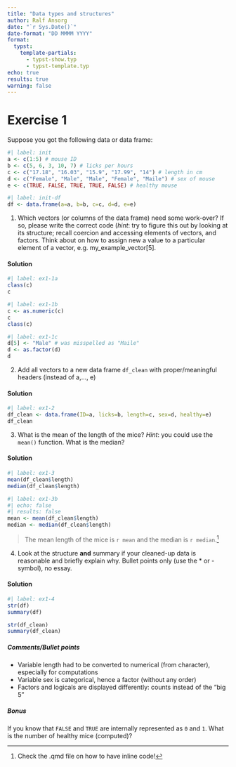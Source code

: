 ```yaml
---
title: "Data types and structures"
author: Ralf Ansorg
date: "`r Sys.Date()`"
date-format: "DD MMMM YYYY"
format:
  typst:
    template-partials: 
      - typst-show.typ
      - typst-template.typ
echo: true
results: true
warning: false
---
```


# Exercise 1

Suppose you got the following data or data frame:

```r
#| label: init
a <- c(1:5) # mouse ID
b <- c(5, 6, 3, 10, 7) # licks per hours
c <- c("17.18", "16.03", "15.9", "17.99", "14") # length in cm
d <- c("Female", "Male", "Male", "Female", "Maile") # sex of mouse
e <- c(TRUE, FALSE, TRUE, TRUE, FALSE) # healthy mouse
```

```r
#| label: init-df
df <- data.frame(a=a, b=b, c=c, d=d, e=e)
```

1.  Which vectors (or columns of the data frame) need some work-over? If so, please write the correct code (_hint_: try to figure this out by looking at its structure; recall coercion and accessing elements of vectors, and factors. Think about on how to assign new a value to a particular element of a vector, e.g. my_example_vector[5].

#### Solution

```r
#| label: ex1-1a
class(c)
c
```

```r
#| label: ex1-1b
c <- as.numeric(c)
c
class(c)
```

```r
#| label: ex1-1c
d[5] <- "Male" # was misspelled as "Maile"
d <- as.factor(d)
d
```

2.  Add all vectors to a new data frame `df_clean` with proper/meaningful headers (instead of a,..., e)

#### Solution

```r
#| label: ex1-2
df_clean <- data.frame(ID=a, licks=b, length=c, sex=d, healthy=e)
df_clean
```

3.  What is the mean of the length of the mice? _Hint_: you could use the `mean()` function. What is the median?

#### Solution

```r
#| label: ex1-3
mean(df_clean$length)
median(df_clean$length)
```

```r
#| label: ex1-3b
#| echo: false
#| results: false
mean <- mean(df_clean$length)
median <- median(df_clean$length)
```

> The mean length of the mice is `r mean` and the median is `r median`.[^1]

4.  Look at the structure **and** summary if your cleaned-up data is reasonable and briefly explain why. Bullet points only (use the \* or \- symbol), no essay.

#### Solution

```r
#| label: ex1-4
str(df)
summary(df)

str(df_clean)
summary(df_clean)
```

##### Comments/Bullet points

* Variable length had to be converted to numerical (from character), especially for computations
* Variable sex is categorical, hence a factor (without any order)
* Factors and logicals are displayed differently: counts instead of the "big 5"

##### Bonus

If you know that `FALSE` and `TRUE` are internally represented as `0` and `1`. What is the number of healthy mice (computed)?

[^1]: Check the .qmd file on how to have inline code!